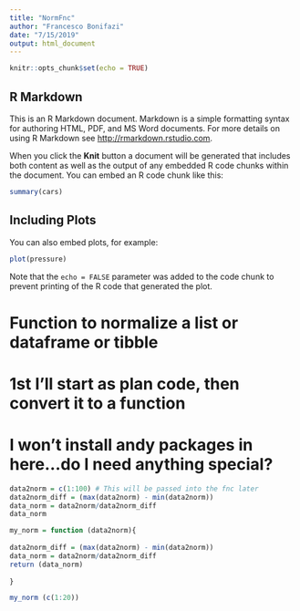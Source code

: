 ```yaml
---
title: "NormFnc"
author: "Francesco Bonifazi"
date: "7/15/2019"
output: html_document
---
```


```r
knitr::opts_chunk$set(echo = TRUE)
```

## R Markdown

This is an R Markdown document. Markdown is a simple formatting syntax for authoring HTML, PDF, and MS Word documents. For more details on using R Markdown see <http://rmarkdown.rstudio.com>.

When you click the **Knit** button a document will be generated that includes both content as well as the output of any embedded R code chunks within the document. You can embed an R code chunk like this:

```r
summary(cars)
```

## Including Plots

You can also embed plots, for example:

```r
plot(pressure)
```

Note that the `echo = FALSE` parameter was added to the code chunk to prevent printing of the R code that generated the plot.

# Function to normalize a list or dataframe or tibble
# 1st I'll start as plan code, then convert it to a function
# I won't install andy packages in here...do I need anything special?

```r
data2norm = c(1:100) # This will be passed into the fnc later
data2norm_diff = (max(data2norm) - min(data2norm))
data_norm = data2norm/data2norm_diff
data_norm

```

```r
my_norm = function (data2norm){
  
data2norm_diff = (max(data2norm) - min(data2norm))
data_norm = data2norm/data2norm_diff
return (data_norm)
  
}

my_norm (c(1:20))


```